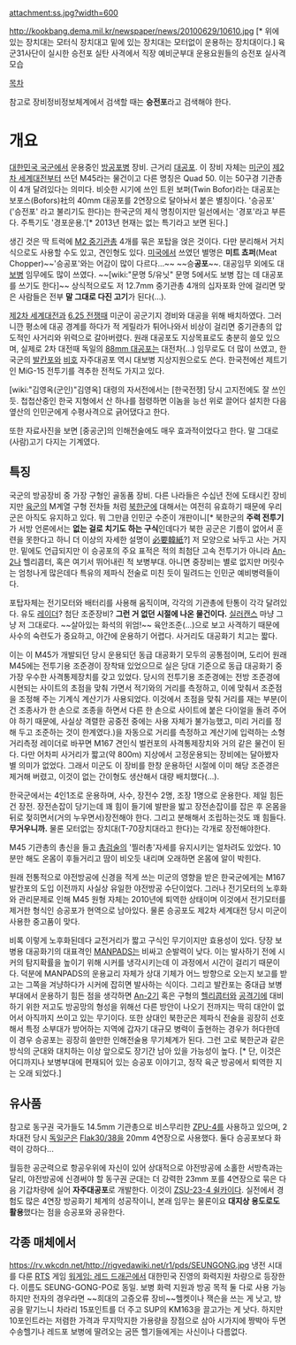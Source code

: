 attachment:ss.jpg?width=600

http://kookbang.dema.mil.kr/newspaper/news/20100629/10610.jpg
[* 위에 있는 장치대는 모터식 장치대고 밑에 있는 장치대는 모터없이 운용하는 장치대이다.]
육군31사단이 실시한 승전포 실탄 사격에서 직장 예비군부대 운용요원들의 승전포 실사격모습

[[목차]]

참고로 장비정비정보체계에서 검색할 때는 '''승전포'''라고 검색해야 한다.

= 개요 =
[[대한민국 국군]]에서 운용중인 [[방공포병]] 장비. 근거리 [[대공포]]. 이 장비 자체는 [[미군]]이 [[제2차 세계대전]]부터 쓰던 M45라는 물건이고 다른 명칭은 Quad 50. 이는 50구경 기관총이 4개 달려있다는 의미다. 비슷한 시기에 쓰인 트윈 보퍼(Twin Bofor)라는 대공포는 보포스(Bofors)社의 40mm 대공포를 2연장으로 달아놔서 붙은 별칭이다. '승공포' ('승전포' 라고 불리기도 한다)는 한국군의 제식 명칭이지만 일선에서는 '경포'라고 부른다. 주특기도 '경포운용.'[* 2013년 현재는 없는 특기라고 보면 된다.]

생긴 것은 딱 트럭에 [[M2 중기관총]] 4개를 묶은 포탑을 얹은 것이다. 다만 분리해서 거치식으로도 사용할 수도 있고, 견인형도 있다. [[미국]]에서 쓰였던 별명은 '''미트 쵸퍼'''(Meat Chopper)~~'승공포'와는 어감이 많이 다르다...~~ ~~승'''공포'''~~. 대공임무 외에도 대[[보병]] 임무에도 많이 쓰였다. ~~[wiki:"문명 5/유닛" 문명 5에서도 보병 잡는 데 대공포를 쓰기도 한다]~~ 상식적으로도 저 12.7mm 중기관총 4개의 십자포화 안에 걸리면 맞은 사람들은 전부 '''말 그대로 다진 고기'''가 된다(…).

[[제2차 세계대전]]과 [[6.25 전쟁]]때 미군이 공군기지 경비와 대공을 위해 배치하였다. 그러니깐 평소에 대공 경계를 하다가 적 게릴라가 튀어나와서 비상이 걸리면 중기관총의 압도적인 사거리와 위력으로 갈아버렸다. 원래 대공포도 지상목표로도 충분히 쓸모 있으며, 실제로 2차 대전때 독일의 [[88mm 대공포]]는 대전차(…) 임무로도 더 많이 쓰였고, 한국군의 [[발칸포]]와 [[비호]] 자주대공포 역시 대보병 지상지원으로도 쓴다. 한국전에선 제트기인 MiG-15 전투기를 격추한 전적도 가지고 있다.

[wiki:"김영옥(군인)"김영옥] 대령의 자서전에서는 [한국전쟁] 당시 고지전에도 잘 쓰인 듯. 첩첩산중인 한국 지형에서 산 하나를 점령하면 이놈을 능선 위로 끌어다 설치한 다음 옆산의 인민군에게 수평사격으로 긁어댔다고 한다.

또한 자료사진을 보면 [중공군]의 인해전술에도 매우 효과적이었다고 한다. 말 그대로 (사람)고기 다지는 기계였다.

== 특징 ==
국군의 방공장비 중 가장 구형인 골동품 장비. 다른 나라들은 수십년 전에 도태시킨 장비지만 [[육군]]의 M계열 구형 전차들 처럼 [[북한군]]에 대해서는 여전히 유효하기 때문에 우리군은 아직도 유지하고 있다. 뭐 그만큼 인민군 수준이 개판이니[* 북한군의 '''주력 전투기'''가 서방 언론에서는 '''없는 걸로 치기도 하는 구식'''인데다가 북한 공군은 기름이 없어서 훈련을 못한다고 하니 더 이상의 자세한 설명이 [[必要韓紙]]?] 저 모양으로 놔두고 사는 거지만. 밑에도 언급되지만 이 승공포의 주요 표적은 적의 최첨단 고속 전투기가 아니라 [[An-2]]나 헬리콥터, 혹은 여기서 뛰어내린 적 보병부대. 아니면 중장비는 별로 없지만 머릿수는 엄청나게 많은데다 특유의 제파식 전술로 미친 듯이 밀려드는 인민군 예비병력들이다.

포탑자체는 전기모터와 배터리를 사용해 움직이며, 각각의 기관총에 탄통이 각각 달려있다. 유도 [[레이더]]? 첨단 조준장비? '''그런 거 없던 시절에 나온 물건이다.''' [[실러캔스]] 마냥 그냥 저 그대로다. ~~살아있는 화석의 위엄!~~ 육안조준(…)으로 보고 사격하기 때문에 사수의 숙련도가 중요하고, 야간에 운용하기 어렵다. 사거리도 대공화기 치고는 짧다. 

이는 이 M45가 개발되던 당시 운용되던 동급 대공화기 모두의 공통점이며, 도리어 원래 M45에는 전투기용 조준경이 장착돼 있었으므로 실은 당대 기준으로 동급 대공화기 중 가장 우수한 사격통제장치를 갖고 있었다. 당시의 전투기용 조준경에는 전방 조준경에 시현되는 사이트의 초점을 맞춰 가면서 적기와의 거리를 측정하고, 이에 맞춰서 조준점을 조정해 주는 기계식 계산기가 사용되었다. 이것에서 초점을 맞춰 거리를 재는 부분(이건 조종사가 한 손으로 조종을 하면서 다른 한 손으로 사이트에 붙은 다이얼을 돌려 주어야 하기 때문에, 사실상 격렬한 공중전 중에는 사용 자체가 불가능했고, 미리 거리를 정해 두고 조준하는 것이 한계였다.)을 자동으로 거리를 측정하고 계산기에 입력하는 소형 거리측정 레이더로 바꾸면 M167 견인식 벌컨포의 사격통제장치와 거의 같은 물건이 된다. 다만 어차피 사거리가 짧고(약 800m) 지상에서 고정운용되는 장비에는 달아봤자 별 의미가 없었다. 그래서 미군도 이 장비를 한창 운용하던 시절에 이미 해당 조준경은 제거해 버렸고, 이것이 없는 간이형도 생산해서 대량 배치했다(...).

한국군에서는 4인1조로 운용하며, 사수, 장전수 2명, 조장 1명으로 운용한다. 제일 힘든건 장전. 장전손잡이 당기는데 꽤 힘이 들기에 발판을 밟고 장전손잡이를 잡은 후 온몸을 뒤로 젖히면서(거의 누우면서)장전해야 한다. 그리고 분해해서 조립하는것도 꽤 힘들다. '''무거우니까.''' 물론 모터없는 장치대(T-70장치대라고 한다)는 각개로 장전해야한다.

M45 기관총의 총신을 들고 [[총검술]]의 '찔러총'자세를 유지시키는 얼차려도 있었다. 10분만 해도 온몸이 후들거리고 땀이 비오듯 내리며 오래하면 온몸에 알이 박힌다.

원래 전통적으로 야전방공에 신경을 적게 쓰는 미군의 영향을 받은 한국군에게는 M167 발칸포의 도입 이전까지 사실상 유일한 야전방공 수단이었다. 그러나 전기모터의 노후화와 관리문제로 인해 M45 원형 자체는 2010년에 퇴역한 상태이며 이것에서 전기모터를 제거한 형식인 승공포가 현역으로 남아있다. 물론 승공포도 제2차 세계대전 당시 미군이 사용한 중고품이 맞다. 

비록 이렇게 노후화된데다 교전거리가 짧고 구식인 무기이지만 효용성이 있다. 당장 보병용 대공화기의 대표격인 [[MANPADS]]는 비싸고 순발력이 낮다. 이는 발사하기 전에 시커의 탐지확률을 높이기 위해 시커를 냉각시키는데 이 과정에서 시간이 걸리기 때문이다. 덕분에 MANPADS의 운용교리 자체가 상대 기체가 어느 방향으로 오는지 보고를 받고는 그쪽을 겨냥하다가 시커에 잡히면 발사하는 식이다. 그리고 발칸포는 중대급 보병부대에서 운용하기 힘든 점을 생각하면 [[An-2]]기 혹은 구형의 [[헬리콥터]]와 [[공격기]]에 대비하기 위한 저고도 방공망의 형성을 위해선 다른 방안이 나오기 전까지는 딱히 대안이 없어서 아직까지 쓰이고 있는 무기이다. 또한 상대인 북한군은 제파식 전술을 굉장히 선호해서 특정 소부대가 방어하는 지역에 갑자기 대규모 병력이 출현하는 경우가 허다한데 이 경우 승공포는 굉장히 쓸만한 인해전술용 무기체계가 된다. 그런 고로 북한군과 같은 방식의 군대와 대치하는 이상 앞으로도 장기간 남아 있을 가능성이 높다. [* 단, 이것은 어디까지나 보병부대에 편재되어 있는 승공포 이야기고, 정작 육군 방공에서 퇴역한 지는 오래 되었다.]

== 유사품 ==
참고로 동구권 국가들도 14.5mm 기관총으로 비스무리한 [[ZPU-4]]를 사용하고 있으며, 2차대전 당시 [[독일군]]은 [[Flak30/38]]을 20mm 4연장으로 사용했다. 둘다 승공포보다 화력이 강하다... 

월등한 공군력으로 항공우위에 자신이 있어 상대적으로 야전방공에 소홀한 서방측과는 달리, 야전방공에 신경써야 할 동구권 군대는 더 강력한 23mm 포를 4연장으로 묶은 다음 기갑차량에 실어 '''자주대공포'''로 개발한다. 이것이 [[ZSU-23-4 쉴카]]이다. 실전에서 경험도 많은 4연장 방공화기 체계의 성공작이니, 본래 임무는 물론이요 '''대지상 용도로도 활용'''했다는 점을 승공포와 공유한다.

== 각종 매체에서 ==
https://rv.wkcdn.net/http://rigvedawiki.net/r1/pds/SEUNGONG.jpg
냉전 시대를 다룬 [[RTS]] 게임 [[워게임: 레드 드래곤]]에서 대한민국 진영의 화력지원 차량으로 등장한다. 이름도 SEUNG-GONG-PO로 동일. 보병 화력 지원과 방공 목적 둘 다로 사용 가능하지만 전자의 경우라면 ~~희대의 고증오류 장비~~헬켓이나 잭슨을 쓰는 게 낫고, 방공을 맡기느니 차라리 15포인트를 더 주고 SUP의 KM163을 끌고가는 게 낫다. 하지만 10포인트라는 저렴한 가격과 무지막지한 가용량을 장점으로 삼아 시가지에 짱박아 두면 수송헬기나 레드포 보병에 딸려오는 굼뜬 헬기들에게는 사신이나 다름없다.
